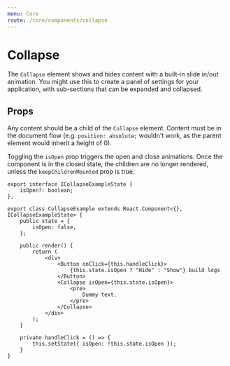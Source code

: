 ```yaml
---
menu: Core
route: /core/components/collapse
---
```



# Collapse

The `Collapse` element shows and hides content with a built-in slide in/out animation.
You might use this to create a panel of settings for your application, with sub-sections
that can be expanded and collapsed.

<CollapseExample />

## Props

Any content should be a child of the `Collapse` element. Content must be in the document
flow (e.g. `position: absolute;` wouldn't work, as the parent element would inherit a height of 0).

Toggling the `isOpen` prop triggers the open and close animations.
Once the component is in the closed state, the children are no longer rendered, unless the
`keepChildrenMounted` prop is true.

```tsx
export interface ICollapseExampleState {
    isOpen?: boolean;
};

export class CollapseExample extends React.Component<{}, ICollapseExampleState> {
    public state = {
        isOpen: false,
    };

    public render() {
        return (
            <div>
                <Button onClick={this.handleClick}>
                    {this.state.isOpen ? "Hide" : "Show"} build logs
                </Button>
                <Collapse isOpen={this.state.isOpen}>
                    <pre>
                        Dummy text.
                    </pre>
                </Collapse>
            </div>
        );
    }

    private handleClick = () => {
        this.setState({ isOpen: !this.state.isOpen });
    }
}
```

<Interface name="ICollapseProps" />
